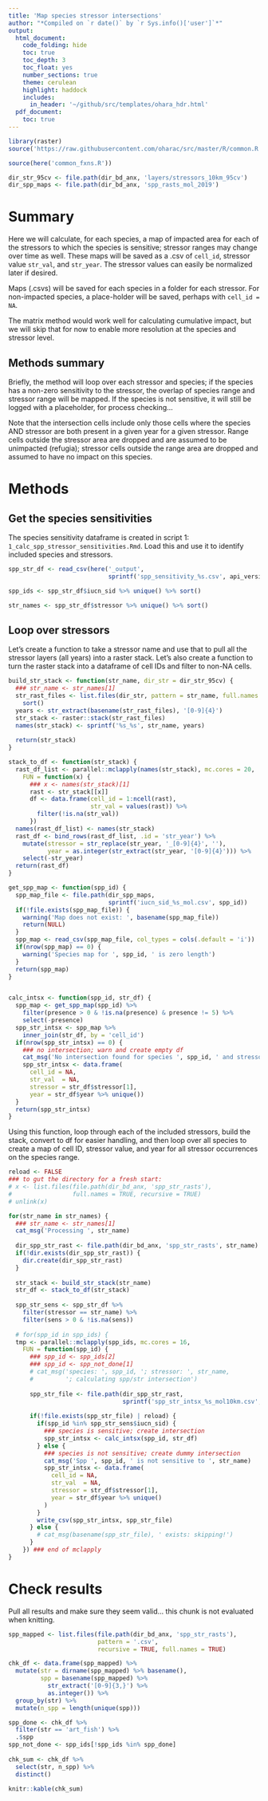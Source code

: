 ```yaml
---
title: 'Map species stressor intersections'
author: "*Compiled on `r date()` by `r Sys.info()['user']`*"
output: 
  html_document:
    code_folding: hide
    toc: true
    toc_depth: 3
    toc_float: yes
    number_sections: true
    theme: cerulean
    highlight: haddock
    includes: 
      in_header: '~/github/src/templates/ohara_hdr.html'
  pdf_document:
    toc: true
---
```


``` r

library(raster)
source('https://raw.githubusercontent.com/oharac/src/master/R/common.R')

source(here('common_fxns.R'))

dir_str_95cv <- file.path(dir_bd_anx, 'layers/stressors_10km_95cv')
dir_spp_maps <- file.path(dir_bd_anx, 'spp_rasts_mol_2019')
```


# Summary

Here we will calculate, for each species, a map of impacted area for each of the stressors to which the species is sensitive; stressor ranges may change over time as well.  These maps will be saved as a .csv of `cell_id`, stressor value `str_val`, and `str_year`.  The stressor values can easily be normalized later if desired.

Maps (.csvs) will be saved for each species in a folder for each stressor.  For non-impacted species, a place-holder will be saved, perhaps with `cell_id = NA`.

The matrix method would work well for calculating cumulative impact, but we will skip that for now to enable more resolution at the species and stressor level.

## Methods summary

Briefly, the method will loop over each stressor and species; if the species has a non-zero sensitivity to the stressor, the overlap of species range and stressor range will be mapped.  If the species is not sensitive, it will still be logged with a placeholder, for process checking...

Note that the intersection cells include only those cells where the species AND stressor are both present in a given year for a given stressor.  Range cells outside the stressor area are dropped and are assumed to be unimpacted (refugia); stressor cells outside the range area are dropped and assumed to have no impact on this species.

# Methods

## Get the species sensitivities

The species sensitivity dataframe is created in script 1: `1_calc_spp_stressor_sensitivities.Rmd`.  Load this and use it to identify included species and stressors.

```r
spp_str_df <- read_csv(here('_output', 
                            sprintf('spp_sensitivity_%s.csv', api_version)))

spp_ids <- spp_str_df$iucn_sid %>% unique() %>% sort()

str_names <- spp_str_df$stressor %>% unique() %>% sort()
```

## Loop over stressors

Let's create a function to take a stressor name and use that to pull all the stressor layers (all years) into a raster stack.  Let's also create a function to turn the raster stack into a dataframe of cell IDs and filter to non-NA cells.

```r
build_str_stack <- function(str_name, dir_str = dir_str_95cv) {
  ### str_name <- str_names[1]
  str_rast_files <- list.files(dir_str, pattern = str_name, full.names = TRUE) %>%
    sort()
  years <- str_extract(basename(str_rast_files), '[0-9]{4}')
  str_stack <- raster::stack(str_rast_files)
  names(str_stack) <- sprintf('%s_%s', str_name, years)
  
  return(str_stack)
}

stack_to_df <- function(str_stack) {
  rast_df_list <- parallel::mclapply(names(str_stack), mc.cores = 20,
    FUN = function(x) {
      ### x <- names(str_stack)[1]
      rast <- str_stack[[x]]
      df <- data.frame(cell_id = 1:ncell(rast),
                       str_val = values(rast)) %>%
        filter(!is.na(str_val))
      })
  names(rast_df_list) <- names(str_stack)
  rast_df <- bind_rows(rast_df_list, .id = 'str_year') %>%
    mutate(stressor = str_replace(str_year, '_[0-9]{4}', ''),
           year = as.integer(str_extract(str_year, '[0-9]{4}'))) %>%
    select(-str_year)
  return(rast_df)
}

get_spp_map <- function(spp_id) {
  spp_map_file <- file.path(dir_spp_maps, 
                            sprintf('iucn_sid_%s_mol.csv', spp_id))
  if(!file.exists(spp_map_file)) {
    warning('Map does not exist: ', basename(spp_map_file))
    return(NULL)
  }
  spp_map <- read_csv(spp_map_file, col_types = cols(.default = 'i'))
  if(nrow(spp_map) == 0) {
    warning('Species map for ', spp_id, ' is zero length')
  }
  return(spp_map)
}


calc_intsx <- function(spp_id, str_df) {
  spp_map <- get_spp_map(spp_id) %>%
    filter(presence > 0 & !is.na(presence) & presence != 5) %>%
    select(-presence)
  spp_str_intsx <- spp_map %>%
    inner_join(str_df, by = 'cell_id')
  if(nrow(spp_str_intsx) == 0) {
    ### no intersection; warn and create empty df
    cat_msg('No intersection found for species ', spp_id, ' and stressor ', str_name)
    spp_str_intsx <- data.frame(
      cell_id = NA,
      str_val  = NA,
      stressor = str_df$stressor[1],
      year = str_df$year %>% unique())
  }
  return(spp_str_intsx)
}
```

Using this function, loop through each of the included stressors, build the stack, convert to df for easier handling, and then loop over all species to create a map of cell ID, stressor value, and year for all stressor occurrences on the species range.

```r

reload <- FALSE
### to gut the directory for a fresh start:
# x <- list.files(file.path(dir_bd_anx, 'spp_str_rasts'),
#                 full.names = TRUE, recursive = TRUE)
# unlink(x)

for(str_name in str_names) {
  ### str_name <- str_names[1]
  cat_msg('Processing ', str_name)
  
  dir_spp_str_rast <- file.path(dir_bd_anx, 'spp_str_rasts', str_name)
  if(!dir.exists(dir_spp_str_rast)) {
    dir.create(dir_spp_str_rast)
  }
  
  str_stack <- build_str_stack(str_name)
  str_df <- stack_to_df(str_stack)
  
  spp_str_sens <- spp_str_df %>%
    filter(stressor == str_name) %>%
    filter(sens > 0 & !is.na(sens))
  
  # for(spp_id in spp_ids) {
  tmp <- parallel::mclapply(spp_ids, mc.cores = 16,
    FUN = function(spp_id) { 
      ### spp_id <- spp_ids[2]
      ### spp_id <- spp_not_done[1]
      # cat_msg('species: ', spp_id, '; stressor: ', str_name,
      #         '; calculating spp/str intersection')
      
      spp_str_file <- file.path(dir_spp_str_rast, 
                                sprintf('spp_str_intsx_%s_mol10km.csv', spp_id))
      
      if(!file.exists(spp_str_file) | reload) {
        if(spp_id %in% spp_str_sens$iucn_sid) {
          ### species is sensitive; create intersection
          spp_str_intsx <- calc_intsx(spp_id, str_df)
        } else {
          ### species is not sensitive; create dummy intersection
          cat_msg('Spp ', spp_id, ' is not sensitive to ', str_name)
          spp_str_intsx <- data.frame(
            cell_id = NA,
            str_val  = NA,
            stressor = str_df$stressor[1],
            year = str_df$year %>% unique()
          )
        }
        write_csv(spp_str_intsx, spp_str_file)
      } else {
        # cat_msg(basename(spp_str_file), ' exists: skipping!')
      }
    }) ### end of mclapply
}
```

# Check results

Pull all results and make sure they seem valid... this chunk is not evaluated when knitting.

```r
spp_mapped <- list.files(file.path(dir_bd_anx, 'spp_str_rasts'),
                         pattern = '.csv',
                         recursive = TRUE, full.names = TRUE)

chk_df <- data.frame(spp_mapped) %>%
  mutate(str = dirname(spp_mapped) %>% basename(),
         spp = basename(spp_mapped) %>% 
           str_extract('[0-9]{3,}') %>%
           as.integer()) %>%
  group_by(str) %>%
  mutate(n_spp = length(unique(spp)))

spp_done <- chk_df %>%
  filter(str == 'art_fish') %>%
  .$spp
spp_not_done <- spp_ids[!spp_ids %in% spp_done]
  
chk_sum <- chk_df %>%
  select(str, n_spp) %>%
  distinct()

knitr::kable(chk_sum)

```

